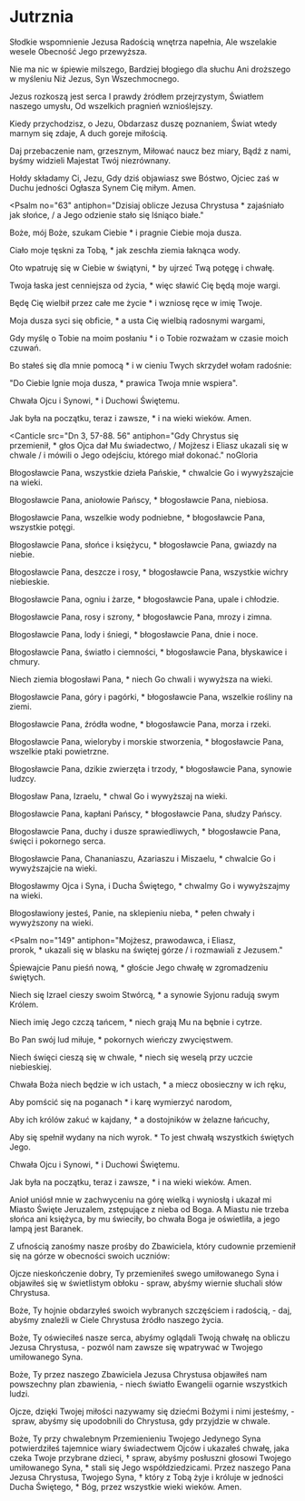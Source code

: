 # Jutrznia

<Opening />

<Hymn>

Słodkie wspomnienie Jezusa
Radością wnętrza napełnia,
Ale wszelakie wesele
Obecność Jego przewyższa.

Nie ma nic w śpiewie milszego,
Bardziej błogiego dla słuchu
Ani droższego w myśleniu
Niż Jezus, Syn Wszechmocnego.

Jezus rozkoszą jest serca
I prawdy źródłem przejrzystym,
Światłem naszego umysłu,
Od wszelkich pragnień wznioślejszy.

Kiedy przychodzisz, o Jezu,
Obdarzasz duszę poznaniem,
Świat wtedy marnym się zdaje,
A duch goreje miłością.

Daj przebaczenie nam, grzesznym,
Miłować naucz bez miary,
Bądź z nami, byśmy widzieli
Majestat Twój niezrównany.

Hołdy składamy Ci, Jezu,
Gdy dziś objawiasz swe Bóstwo,
Ojciec zaś w Duchu jedności
Ogłasza Synem Cię miłym. Amen.

</Hymn>

<Psalm
  no="63"
  antiphon="Dzisiaj oblicze Jezusa Chrystusa * zajaśniało jak słońce, / a Jego odzienie stało się lśniąco białe."
>

Boże, mój Boże, szukam Ciebie \*
i pragnie Ciebie moja dusza.

Ciało moje tęskni za Tobą, \*
jak zeschła ziemia łaknąca wody.

Oto wpatruję się w Ciebie w świątyni, \*
by ujrzeć Twą potęgę i chwałę.

Twoja łaska jest cenniejsza od życia, \*
więc sławić Cię będą moje wargi.

Będę Cię wielbił przez całe me życie \*
i wzniosę ręce w imię Twoje.

Moja dusza syci się obficie, \*
a usta Cię wielbią radosnymi wargami,

Gdy myślę o Tobie na moim posłaniu \*
i o Tobie rozważam w czasie moich czuwań.

Bo stałeś się dla mnie pomocą \*
i w cieniu Twych skrzydeł wołam radośnie:

"Do Ciebie lgnie moja dusza, \*
prawica Twoja mnie wspiera".

Chwała Ojcu i Synowi, \*
i Duchowi Świętemu.

Jak była na początku, teraz i zawsze, \*
i na wieki wieków. Amen.

</Psalm>

<Canticle
  src="Dn 3, 57-88. 56"
  antiphon="Gdy Chrystus się przemienił, * głos Ojca dał Mu świadectwo, / Mojżesz i Eliasz ukazali się w chwale / i mówili o Jego odejściu, którego miał dokonać."
  noGloria
>

Błogosławcie Pana, wszystkie dzieła Pańskie, \*
chwalcie Go i wywyższajcie na wieki.

Błogosławcie Pana, aniołowie Pańscy, \*
błogosławcie Pana, niebiosa.

Błogosławcie Pana, wszelkie wody podniebne, \*
błogosławcie Pana, wszystkie potęgi.

Błogosławcie Pana, słońce i księżycu, \*
błogosławcie Pana, gwiazdy na niebie.

Błogosławcie Pana, deszcze i rosy, \*
błogosławcie Pana, wszystkie wichry niebieskie.

Błogosławcie Pana, ogniu i żarze, \*
błogosławcie Pana, upale i chłodzie.

Błogosławcie Pana, rosy i szrony, \*
błogosławcie Pana, mrozy i zimna.

Błogosławcie Pana, lody i śniegi, \*
błogosławcie Pana, dnie i noce.

Błogosławcie Pana, światło i ciemności, \*
błogosławcie Pana, błyskawice i chmury.

Niech ziemia błogosławi Pana, \*
niech Go chwali i wywyższa na wieki.

Błogosławcie Pana, góry i pagórki, \*
błogosławcie Pana, wszelkie rośliny na ziemi.

Błogosławcie Pana, źródła wodne, \*
błogosławcie Pana, morza i rzeki.

Błogosławcie Pana, wieloryby i morskie stworzenia, \*
błogosławcie Pana, wszelkie ptaki powietrzne.

Błogosławcie Pana, dzikie zwierzęta i trzody, \*
błogosławcie Pana, synowie ludzcy.

Błogosław Pana, Izraelu, \*
chwal Go i wywyższaj na wieki.

Błogosławcie Pana, kapłani Pańscy, \*
błogosławcie Pana, słudzy Pańscy.

Błogosławcie Pana, duchy i dusze sprawiedliwych, \*
błogosławcie Pana, święci i pokornego serca.

Błogosławcie Pana, Chananiaszu, Azariaszu i Miszaelu, \*
chwalcie Go i wywyższajcie na wieki.

Błogosławmy Ojca i Syna, i Ducha Świętego, \*
chwalmy Go i wywyższajmy na wieki.

Błogosławiony jesteś, Panie, na sklepieniu nieba, \*
pełen chwały i wywyższony na wieki.

</Canticle>

<Psalm
  no="149"
  antiphon="Mojżesz, prawodawca, i Eliasz, prorok, * ukazali się w blasku na świętej górze / i rozmawiali z Jezusem."
>

Śpiewajcie Panu pieśń nową, \*
głoście Jego chwałę w zgromadzeniu świętych.

Niech się Izrael cieszy swoim Stwórcą, \*
a synowie Syjonu radują swym Królem.

Niech imię Jego czczą tańcem, \*
niech grają Mu na bębnie i cytrze.

Bo Pan swój lud miłuje, \*
pokornych wieńczy zwycięstwem.

Niech święci cieszą się w chwale, \*
niech się weselą przy uczcie niebieskiej.

Chwała Boża niech będzie w ich ustach, \*
a miecz obosieczny w ich ręku,

Aby pomścić się na poganach \*
i karę wymierzyć narodom,

Aby ich królów zakuć w kajdany, \*
a dostojników w żelazne łańcuchy,

Aby się spełnił wydany na nich wyrok. \*
To jest chwałą wszystkich świętych Jego.

Chwała Ojcu i Synowi, \*
i Duchowi Świętemu.

Jak była na początku, teraz i zawsze, \*
i na wieki wieków. Amen.

</Psalm>

<Reading src="1 P 4, 13-14">
  Anioł uniósł mnie w zachwyceniu na górę wielką i wyniosłą i ukazał mi Miasto
  Święte Jeruzalem, zstępujące z nieba od Boga. A Miastu nie trzeba słońca ani
  księżyca, by mu świeciły, bo chwała Boga je oświetliła, a jego lampą jest
  Baranek.
</Reading>

<Responsory
  a="Czcią i chwałą uwieńczyłeś go, Panie."
  b="Alleluja, alleluja."
  c="Obdarzyłeś go władzą nad dziełami rąk Twoich."
/>

<Benedictus antiphon="Odezwał się głos z obłoku: * To jest mój Syn umiłowany, / w którym mam upodobanie, / Jego słuchajcie." />

<Intercessions response="Ukaż nam, Panie, blask swojej światłości.">

Z ufnością zanośmy nasze prośby do Zbawiciela, który cudownie przemienił się na górze w obecności swoich uczniów:

Ojcze nieskończenie dobry, Ty przemieniłeś swego umiłowanego Syna i objawiłeś się w świetlistym obłoku
- spraw, abyśmy wiernie słuchali słów Chrystusa.

Boże, Ty hojnie obdarzyłeś swoich wybranych szczęściem i radością,
- daj, abyśmy znaleźli w Ciele Chrystusa źródło naszego życia.

Boże, Ty oświeciłeś nasze serca, abyśmy oglądali Twoją chwałę na obliczu Jezusa Chrystusa,
- pozwól nam zawsze się wpatrywać w Twojego umiłowanego Syna.

Boże, Ty przez naszego Zbawiciela Jezusa Chrystusa objawiłeś nam powszechny plan zbawienia,
- niech światło Ewangelii ogarnie wszystkich ludzi.

Ojcze, dzięki Twojej miłości nazywamy się dziećmi Bożymi i nimi jesteśmy,
- spraw, abyśmy się upodobnili do Chrystusa, gdy przyjdzie w chwale.

</Intercessions>

<Prayer>
  Boże, Ty przy chwalebnym Przemienieniu Twojego Jedynego Syna potwierdziłeś
  tajemnice wiary świadectwem Ojców i ukazałeś chwałę, jaka czeka Twoje
  przybrane dzieci, † spraw, abyśmy posłuszni głosowi Twojego umiłowanego
  Syna, * stali się Jego współdziedzicami. Przez naszego Pana Jezusa Chrystusa,
  Twojego Syna, † który z Tobą żyje i króluje w jedności Ducha Świętego, * Bóg,
  przez wszystkie wieki wieków. Amen.
</Prayer>

<Dismissal />
